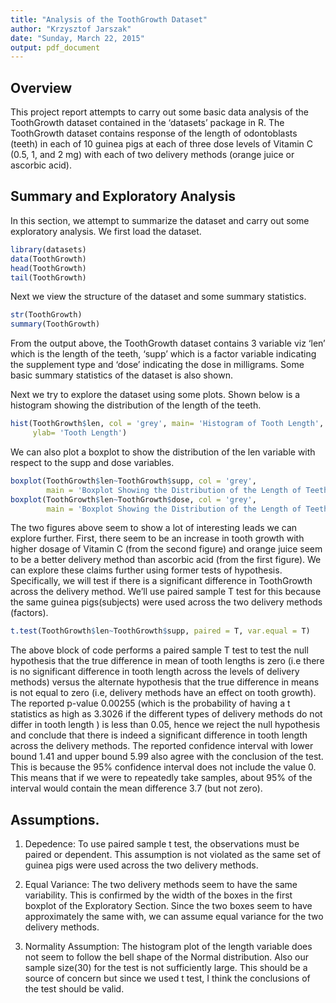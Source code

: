 ```yaml
---
title: "Analysis of the ToothGrowth Dataset"
author: "Krzysztof Jarszak"
date: "Sunday, March 22, 2015"
output: pdf_document
---
```


## Overview

This project report attempts to carry out some basic data analysis of the ToothGrowth dataset contained in the 'datasets' package in R. The ToothGrowth dataset contains response of the length of odontoblasts (teeth) in each of 10 guinea pigs at each of three dose levels of Vitamin C (0.5, 1, and 2 mg) with each of two delivery methods (orange juice or ascorbic acid).

## Summary and Exploratory Analysis

In this section, we attempt to summarize the dataset and carry out some exploratory analysis. We first load the dataset.
```r
library(datasets)
data(ToothGrowth)
head(ToothGrowth)
tail(ToothGrowth)
```

Next we view the structure of the dataset and some summary statistics.

```r
str(ToothGrowth)
summary(ToothGrowth)
```

From the output above, the ToothGrowth dataset contains 3 variable viz 'len' which is the length of the teeth, 'supp' which is a factor variable indicating the supplement type and 'dose' indicating the dose in milligrams. Some basic summary statistics of the dataset is also shown.

Next we try to explore the dataset using some plots. Shown below is a histogram showing the distribution of the length of the teeth. 

```r
hist(ToothGrowth$len, col = 'grey', main= 'Histogram of Tooth Length',
     ylab= 'Tooth Length')
```

We can also plot a boxplot to show the distribution of the len variable with respect to the supp and dose variables. 
```r
boxplot(ToothGrowth$len~ToothGrowth$supp, col = 'grey', 
        main = 'Boxplot Showing the Distribution of the Length of Teeth')
boxplot(ToothGrowth$len~ToothGrowth$dose, col = 'grey', 
        main = 'Boxplot Showing the Distribution of the Length of Teeth')
```

The two figures above seem to show a lot of interesting leads we can explore further. First, there seem to be an increase in tooth growth with higher dosage of Vitamin C (from the second figure) and orange juice seem to be a better delivery method than ascorbic acid (from the first figure). We can explore these claims further using former tests of hypothesis. Specifically, we will test if there is a significant difference in ToothGrowth across the delivery method. We'll use paired sample T test for this because the same guinea pigs(subjects) were used across the two delivery methods (factors).

```r
t.test(ToothGrowth$len~ToothGrowth$supp, paired = T, var.equal = T)
```
The above block of code performs a paired sample T test to test the null hypothesis that the true difference in mean of tooth lengths is zero (i.e there is no significant difference in tooth length across the levels of delivery methods) versus the alternate hypothesis that the true difference in means is not equal to zero (i.e, delivery methods have an effect on tooth growth). The reported p-value 0.00255 (which is the probability of having a t statistics as high as 3.3026 if the different types of delivery methods do not differ in tooth length ) is less than 0.05, hence we reject the null hypothesis and conclude that there is indeed a significant difference in tooth length across the delivery methods. The reported confidence interval with lower bound 1.41 and upper bound 5.99 also agree with the conclusion of the test. This is because the 95% confidence interval does not include the value 0. This means that if we were to repeatedly take samples, about 95% of the interval would contain the mean difference 3.7 (but not zero).

##  Assumptions.

1. Depedence: To use paired sample t test, the observations must be paired or dependent. This assumption is not violated as the same set of guinea pigs were used across the two delivery methods.

2. Equal Variance: The two delivery methods seem to have the same variability. This is confirmed by the width of the boxes in the first boxplot of the Exploratory Section. Since the two boxes seem to have approximately the same with, we can assume equal variance for the two delivery methods.

3. Normality Assumption: The histogram plot of the length variable does not seem to follow the bell shape of the Normal distribution. Also our sample size(30) for the test is not sufficiently large. This should be a source of concern but since we used t test, I think the conclusions of the test should be valid.

